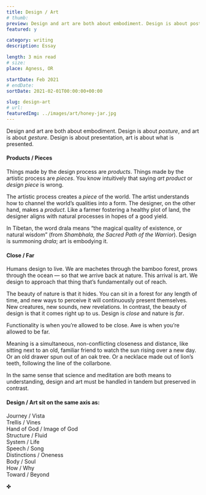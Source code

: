 ```yaml
---
title: Design / Art
# thumb:
preview: Design and art are both about embodiment. Design is about posture, and art is about gesture. Design is about presentation, art is about what is presented.
featured: y

category: writing
description: Essay

length: 3 min read
# size:
place: Agness, OR

startDate: Feb 2021
# endDate:
sortDate: 2021-02-01T00:00:00+00:00

slug: design-art
# url:
featuredImg: ../images/art/honey-jar.jpg
---
```


Design and art are both about embodiment. Design is about _posture_, and art is about _gesture_. Design is about presentation, art is about what is presented.

#### Products / Pieces

Things made by the design process are _products_. Things made by the artistic process are _pieces_. You know intuitively that saying _art product_ or _design piece_ is wrong.

The artistic process creates a _piece_ of the world. The artist understands how to channel the world’s qualities into a form. The designer, on the other hand, makes a _product_. Like a farmer fostering a healthy plot of land, the designer aligns with natural processes in hopes of a good yield.

In Tibetan, the word drala means “the magical quality of existence, or natural wisdom” (from _Shambhala, the Sacred Path of the Warrior_). Design is summoning _drala_; art is embodying it.

#### Close / Far

Humans design to live. We are machetes through the bamboo forest, prows through the ocean — so that we arrive back at nature. This arrival is art. We design to approach that thing that’s fundamentally out of reach.

The beauty of nature is that it hides. You can sit in a forest for any length of time, and new ways to perceive it will continuously present themselves. New creatures, new sounds, new revelations. In contrast, the beauty of design is that it comes right up to us. Design is _close_ and nature is _far_.

Functionality is when you’re allowed to be close. Awe is when you’re allowed to be far.

Meaning is a simultaneous, non-conflicting closeness and distance, like sitting next to an old, familiar friend to watch the sun rising over a new day. Or an old drawer spun out of an oak tree. Or a necklace made out of lion’s teeth, following the line of the collarbone.

In the same sense that science and meditation are both means to understanding, design and art must be handled in tandem but preserved in contrast.

#### Design / Art sit on the same axis as:

Journey / Vista<br/>
Trellis / Vines<br/>
Hand of God / Image of God<br/>
Structure / Fluid<br/>
System / Life<br/>
Speech / Song<br/>
Distinctions / Oneness<br/>
Body / Soul<br/>
How / Why<br/>
Toward / Beyond

✤
